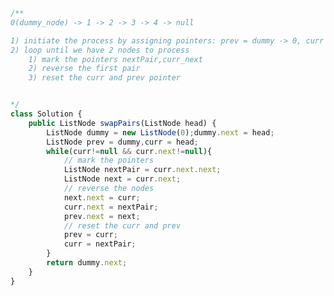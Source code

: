```js
/**
0(dummy_node) -> 1 -> 2 -> 3 -> 4 -> null

1) initiate the process by assigning pointers: prev = dummy -> 0, curr = head -> 1 
2) loop until we have 2 nodes to process
    1) mark the pointers nextPair,curr_next
    2) reverse the first pair 
    3) reset the curr and prev pointer


*/
class Solution {
    public ListNode swapPairs(ListNode head) {
        ListNode dummy = new ListNode(0);dummy.next = head;
        ListNode prev = dummy,curr = head;
        while(curr!=null && curr.next!=null){
            // mark the pointers
            ListNode nextPair = curr.next.next;
            ListNode next = curr.next;
            // reverse the nodes
            next.next = curr;
            curr.next = nextPair;
            prev.next = next;
            // reset the curr and prev
            prev = curr;
            curr = nextPair;
        }
        return dummy.next;
    }
}

```